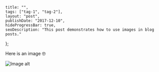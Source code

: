     title: "",
    tags: ["tag-1", "tag-2"],
    layout: "post",
    publishDate: "2017-12-10",
    hideProgressBar: true,
    seoDescription: "This post demonstrates how to use images in blog posts."
};

<BlogMeta data={props} />

Here is an image 🤓

<img src={imageUrl} className="img-centered" alt="Image alt" />
